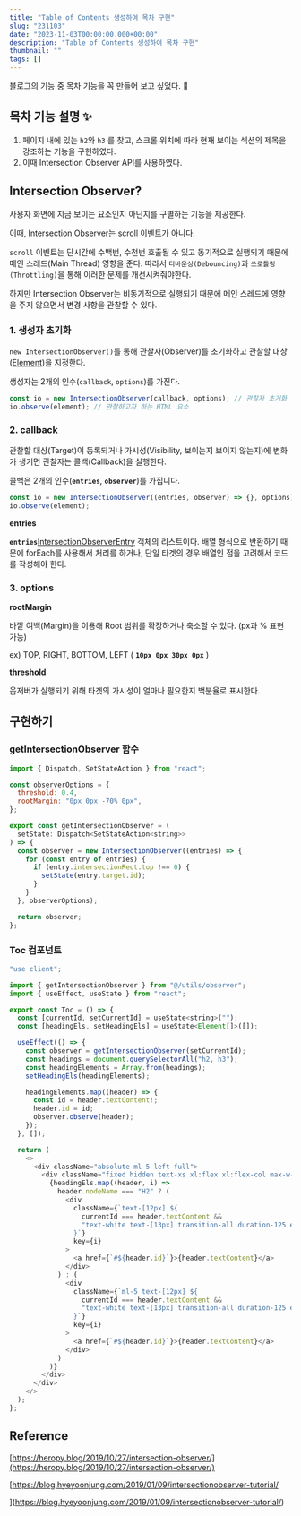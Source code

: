 ```yaml
---
title: "Table of Contents 생성하여 목차 구현"
slug: "231103"
date: "2023-11-03T00:00:00.000+00:00"
description: "Table of Contents 생성하여 목차 구현"
thumbnail: ""
tags: []
---
```


블로그의 기능 중 목차 기능을 꼭 만들어 보고 싶었다. 🚀

## 목차 기능 설명 ✨

1. 페이지 내에 있는 `h2`와 `h3` 를 찾고, 스크롤 위치에 따라 현재 보이는 섹션의 제목을 강조하는 기능을 구현하였다.
2. 이때 Intersection Observer API를 사용하였다.

## Intersection Observer?

사용자 화면에 지금 보이는 요소인지 아닌지를 구별하는 기능을 제공한다.

이때, Intersection Observer는 scroll 이벤트가 아니다.

`scroll` 이벤트는 단시간에 수백번, 수천번 호출될 수 있고 동기적으로 실행되기 때문에 메인 스레드(Main Thread) 영향을 준다. 따라서 `디바운싱(Debouncing)`과 `쓰로틀링(Throttling)`을 통해 이러한 문제를 개선시켜줘야한다.

하지만 Intersection Observer는 비동기적으로 실행되기 때문에 메인 스레드에 영향을 주지 않으면서 변경 사항을 관찰할 수 있다.

### 1. 생성자 초기화

`new IntersectionObserver()`를 통해 관찰자(Observer)를 초기화하고 관찰할 대상([Element](https://developer.mozilla.org/ko/docs/Web/API/Element))을 지정한다.

생성자는 2개의 인수(`callback`, `options`)를 가진다.

```javascript
const io = new IntersectionObserver(callback, options); // 관찰자 초기화
io.observe(element); // 관찰하고자 하는 HTML 요소
```

### 2. callback

관찰할 대상(Target)이 등록되거나 가시성(Visibility, 보이는지 보이지 않는지)에 변화가 생기면 관찰자는 콜백(Callback)을 실행한다.

콜백은 2개의 인수(**`entries`**, **`observer`**)를 가집니다.

```javascript
const io = new IntersectionObserver((entries, observer) => {}, options);
io.observe(element);
```

**entries**

**`entries`**[IntersectionObserverEntry](https://developer.mozilla.org/en-US/docs/Web/API/IntersectionObserverEntry) 객체의 리스트이다. 배열 형식으로 반환하기 때문에 forEach를 사용해서 처리를 하거나, 단일 타겟의 경우 배열인 점을 고려해서 코드를 작성해야 한다.

### 3. **options**

**rootMargin**

바깥 여백(Margin)을 이용해 Root 범위를 확장하거나 축소할 수 있다. (px과 % 표현 가능)

ex) TOP, RIGHT, BOTTOM, LEFT ( **`10px 0px 30px 0px`** )

**threshold**

옵저버가 실행되기 위해 타겟의 가시성이 얼마나 필요한지 백분율로 표시한다.

## 구현하기

### getIntersectionObserver 함수

```javascript
import { Dispatch, SetStateAction } from "react";

const observerOptions = {
  threshold: 0.4,
  rootMargin: "0px 0px -70% 0px",
};

export const getIntersectionObserver = (
  setState: Dispatch<SetStateAction<string>>
) => {
  const observer = new IntersectionObserver((entries) => {
    for (const entry of entries) {
      if (entry.intersectionRect.top !== 0) {
        setState(entry.target.id);
      }
    }
  }, observerOptions);

  return observer;
};
```

### Toc 컴포넌트

```javascript
"use client";

import { getIntersectionObserver } from "@/utils/observer";
import { useEffect, useState } from "react";

export const Toc = () => {
  const [currentId, setCurrentId] = useState<string>("");
  const [headingEls, setHeadingEls] = useState<Element[]>([]);

  useEffect(() => {
    const observer = getIntersectionObserver(setCurrentId);
    const headings = document.querySelectorAll("h2, h3");
    const headingElements = Array.from(headings);
    setHeadingEls(headingElements);

    headingElements.map((header) => {
      const id = header.textContent!;
      header.id = id;
      observer.observe(header);
    });
  }, []);

  return (
    <>
      <div className="absolute ml-5 left-full">
        <div className="fixed hidden text-xs xl:flex xl:flex-col max-w-[220px] gap-3 text-[#999]">
          {headingEls.map((header, i) =>
            header.nodeName === "H2" ? (
              <div
                className={`text-[12px] ${
                  currentId === header.textContent &&
                  "text-white text-[13px] transition-all duration-125 ease-in delay-0"
                }`}
                key={i}
              >
                <a href={`#${header.id}`}>{header.textContent}</a>
              </div>
            ) : (
              <div
                className={`ml-5 text-[12px] ${
                  currentId === header.textContent &&
                  "text-white text-[13px] transition-all duration-125 ease-in delay-0"
                }`}
                key={i}
              >
                <a href={`#${header.id}`}>{header.textContent}</a>
              </div>
            )
          )}
        </div>
      </div>
    </>
  );
};
```

## Reference

[https://heropy.blog/2019/10/27/intersection-observer/](https://heropy.blog/2019/10/27/intersection-observer/)

[https://blog.hyeyoonjung.com/2019/01/09/intersectionobserver-tutorial/

](https://blog.hyeyoonjung.com/2019/01/09/intersectionobserver-tutorial/)